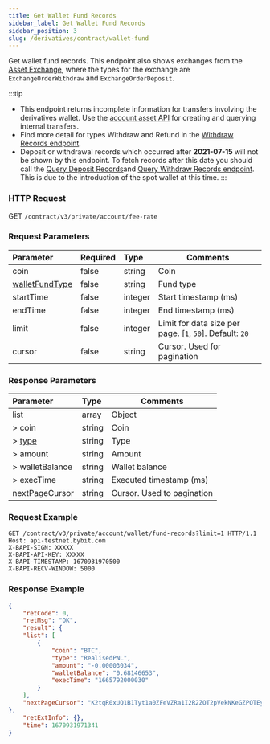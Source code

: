 ```yaml
---
title: Get Wallet Fund Records
sidebar_label: Get Wallet Fund Records
sidebar_position: 3
slug: /derivatives/contract/wallet-fund
---
```



Get wallet fund records. This endpoint also shows exchanges from the <a href="https://www.bybit.com/user/assets/records/trade/exchange">Asset Exchange</a>, where the types for the exchange are `ExchangeOrderWithdraw` and `ExchangeOrderDeposit`.

:::tip
* This endpoint returns incomplete information for transfers involving the derivatives wallet. Use the [account asset API](account-asset/internal-transfer#) for creating and querying internal transfers.
* Find more detail for types Withdraw and Refund in the [Withdraw Records endpoint](account-asset/withdraw-record#).
* Deposit or withdrawal records which occurred after **2021-07-15** will not be shown by this endpoint. To fetch records after this date you should call the [Query Deposit Records](account-asset/deposit-record)and [Query Withdraw Records endpoint](account-asset/internal-transfer#). This is due to the introduction of the spot wallet at this time.
:::

### HTTP Request
GET `/contract/v3/private/account/fee-rate`

### Request Parameters
| Parameter | Required | Type | Comments|
|:----- |:-------|:-----|------ |
|coin |false |string |Coin |
|[walletFundType](../enum#walletfundtype) |false |string |Fund type |
|startTime |false |integer |Start timestamp (ms)|
|endTime |false |integer |End timestamp (ms)|
|limit |false |integer |Limit for data size per page. [`1`, `50`]. Default: `20`|
|cursor |false |string |Cursor. Used for pagination|

### Response Parameters
| Parameter | Type | Comments|
|:----- |:-----|------ |
|list |array |Object |
|> coin |string |Coin |
|> [type](../enum#walletfundtype) |string |Type |
|> amount |string |Amount |
|> walletBalance |string |Wallet balance |
|> execTime |string |Executed timestamp (ms) |
|nextPageCursor |string |Cursor. Used to pagination|

### Request Example

```http
GET /contract/v3/private/account/wallet/fund-records?limit=1 HTTP/1.1
Host: api-testnet.bybit.com
X-BAPI-SIGN: XXXXX
X-BAPI-API-KEY: XXXXX
X-BAPI-TIMESTAMP: 1670931970500
X-BAPI-RECV-WINDOW: 5000
```

### Response Example

```json
{
    "retCode": 0,
    "retMsg": "OK",
    "result": {
    "list": [
        {
            "coin": "BTC",
            "type": "RealisedPNL",
            "amount": "-0.00003034",
            "walletBalance": "0.68146653",
            "execTime": "1665792000030"
        }
    ],
    "nextPageCursor": "K2tqR0xUQ1B1Tyt1a0ZFeVZRa1I2R2ZOT2pVekNKeGZPOTEyWFNpeXd1ejRmRTFoUkhabnVKVlRBNnFtZGk0dlBhRThLdFNHTGxFdWJGQVFMdXBnZ29Bb3JmSDlkczZHV1p1V1JoZmc2dnlRc1VMZ1ZVYlRXeW51ZUVBT3QycjlYSml3alNZampKTHdrdDJzSzFWdnlWK0djRklqczB1M0JYN04wVXltV0ljPQ=="
},
    "retExtInfo": {},
    "time": 1670931971341
}
```